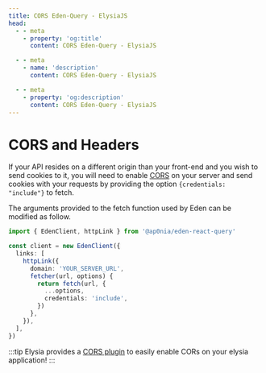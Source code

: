 ```yaml
---
title: CORS Eden-Query - ElysiaJS
head:
  - - meta
    - property: 'og:title'
      content: CORS Eden-Query - ElysiaJS

  - - meta
    - name: 'description'
      content: CORS Eden-Query - ElysiaJS

  - - meta
    - property: 'og:description'
      content: CORS Eden-Query - ElysiaJS
---
```


# CORS and Headers

If your API resides on a different origin than your front-end and you wish to send cookies to it,
you will need to enable [CORS](https://developer.mozilla.org/en-US/docs/Web/HTTP/CORS)
on your server and send cookies with your requests by providing the option `{credentials: "include"}` to fetch.

The arguments provided to the fetch function used by Eden can be modified as follow.

```typescript title=index.ts
import { EdenClient, httpLink } from '@ap0nia/eden-react-query'

const client = new EdenClient({
  links: [
    httpLink({
      domain: 'YOUR_SERVER_URL',
      fetcher(url, options) {
        return fetch(url, {
          ...options,
          credentials: 'include',
        })
      },
    }),
  ],
})
```

:::tip
Elysia provides a [CORS plugin](https://elysiajs.com/plugins/cors.html#cors-plugin) to easily enable CORs on your elysia application!
:::

